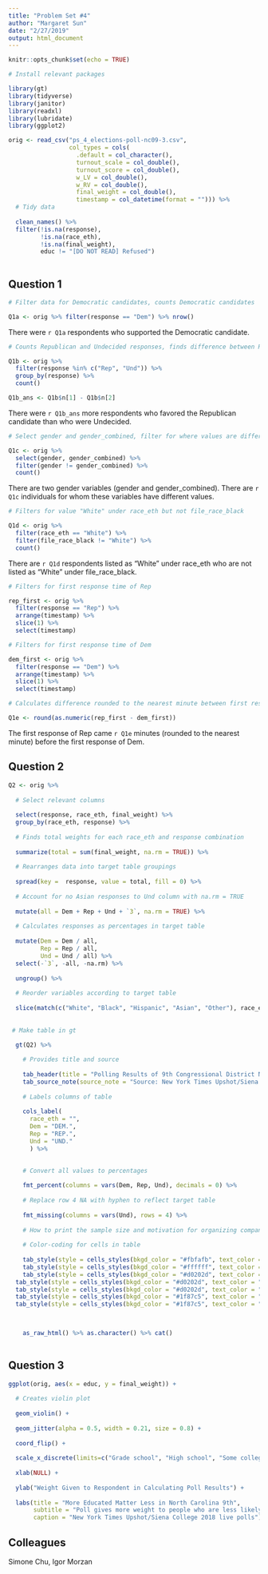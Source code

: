 ```yaml
---
title: "Problem Set #4"
author: "Margaret Sun"
date: "2/27/2019"
output: html_document
---
```


```r
knitr::opts_chunk$set(echo = TRUE)

# Install relevant packages

library(gt)
library(tidyverse)
library(janitor)
library(readxl)
library(lubridate)
library(ggplot2)

orig <- read_csv("ps_4_elections-poll-nc09-3.csv",
                 col_types = cols(
                   .default = col_character(),
                   turnout_scale = col_double(),
                   turnout_score = col_double(),
                   w_LV = col_double(),
                   w_RV = col_double(),
                   final_weight = col_double(),
                   timestamp = col_datetime(format = ""))) %>% 
  # Tidy data
  
  clean_names() %>% 
  filter(!is.na(response),
         !is.na(race_eth),
         !is.na(final_weight),
         educ != "[DO NOT READ] Refused")
  
```


## Question 1
```r

# Filter data for Democratic candidates, counts Democratic candidates

Q1a <- orig %>% filter(response == "Dem") %>% nrow()
```

There were `r Q1a` respondents who supported the Democratic candidate.

```r

# Counts Republican and Undecided responses, finds difference between Republican and Undecided responses

Q1b <- orig %>% 
  filter(response %in% c("Rep", "Und")) %>% 
  group_by(response) %>% 
  count()

Q1b_ans <- Q1b$n[1] - Q1b$n[2]
```

There were `r Q1b_ans` more respondents who favored the Republican candidate than who were Undecided.

```r

# Select gender and gender_combined, filter for where values are different

Q1c <- orig %>% 
  select(gender, gender_combined) %>% 
  filter(gender != gender_combined) %>% 
  count()
```

There are two gender variables (gender and gender_combined). There are `r Q1c` individuals for whom these variables have different values.

```r

# Filters for value "White" under race_eth but not file_race_black

Q1d <- orig %>% 
  filter(race_eth == "White") %>% 
  filter(file_race_black != "White") %>% 
  count()
```

There are `r Q1d` respondents listed as “White” under race_eth who are not listed as “White” under file_race_black.

```r

# Filters for first response time of Rep

rep_first <- orig %>% 
  filter(response == "Rep") %>% 
  arrange(timestamp) %>% 
  slice(1) %>% 
  select(timestamp)

# Filters for first response time of Dem

dem_first <- orig %>% 
  filter(response == "Dem") %>% 
  arrange(timestamp) %>% 
  slice(1) %>% 
  select(timestamp)

# Calculates difference rounded to the nearest minute between first response of Rep and first response of Dem

Q1e <- round(as.numeric(rep_first - dem_first))
```

The first response of Rep came `r Q1e` minutes (rounded to the nearest minute) before the first response of Dem.


## Question 2
```r

Q2 <- orig %>% 
  
  # Select relevant columns
  
  select(response, race_eth, final_weight) %>% 
  group_by(race_eth, response) %>% 
  
  # Finds total weights for each race_eth and response combination
  
  summarize(total = sum(final_weight, na.rm = TRUE)) %>%   
  
  # Rearranges data into target table groupings
  
  spread(key =  response, value = total, fill = 0) %>% 
  
  # Account for no Asian responses to Und column with na.rm = TRUE
  
  mutate(all = Dem + Rep + Und + `3`, na.rm = TRUE) %>% 
  
  # Calculates responses as percentages in target table
  
  mutate(Dem = Dem / all, 
         Rep = Rep / all,
         Und = Und / all) %>% 
  select(-`3`, -all, -na.rm) %>% 
  
  ungroup() %>% 
  
  # Reorder variables according to target table
  
  slice(match(c("White", "Black", "Hispanic", "Asian", "Other"), race_eth))
  
 
 # Make table in gt
  
  gt(Q2) %>% 

    # Provides title and source  
    
    tab_header(title = "Polling Results of 9th Congressional District North Carolina") %>%
    tab_source_note(source_note = "Source: New York Times Upshot/Siena College 2018 Live Polls") %>% 
    
    # Labels columns of table
    
    cols_label(
      race_eth = "",
      Dem = "DEM.",
      Rep = "REP.",
      Und = "UND."
      ) %>%

    
    # Convert all values to percentages
    
    fmt_percent(columns = vars(Dem, Rep, Und), decimals = 0) %>% 
    
    # Replace row 4 NA with hyphen to reflect target table
  
    fmt_missing(columns = vars(Und), rows = 4) %>% 
    
    # How to print the sample size and motivation for organizing companies in column 1
      
    # Color-coding for cells in table
    
    tab_style(style = cells_styles(bkgd_color = "#fbfafb", text_color = "#666666"), locations = cells_data()) %>%
    tab_style(style = cells_styles(bkgd_color = "#ffffff", text_color = "#666666"), locations = cells_data(columns = 1)) %>%
    tab_style(style = cells_styles(bkgd_color = "#d0202d", text_color = "#ffffff"), locations = cells_data(columns = 3, rows = 1)) %>% 
  tab_style(style = cells_styles(bkgd_color = "#d0202d", text_color = "#ffffff"), locations = cells_data(columns = 3, rows = 3)) %>%
  tab_style(style = cells_styles(bkgd_color = "#d0202d", text_color = "#ffffff"), locations = cells_data(columns = 3, rows = 4)) %>% 
  tab_style(style = cells_styles(bkgd_color = "#1f87c5", text_color = "#ffffff"), locations = cells_data(columns = 2, rows = 2)) %>% 
  tab_style(style = cells_styles(bkgd_color = "#1f87c5", text_color = "#ffffff"), locations = cells_data(columns = 2, rows = 5)) %>% 

  

    as_raw_html() %>% as.character() %>% cat()
  

```

## Question 3

```r

ggplot(orig, aes(x = educ, y = final_weight)) +
  
  # Creates violin plot
  
  geom_violin() +
  
  geom_jitter(alpha = 0.5, width = 0.21, size = 0.8) +
  
  coord_flip() +
  
  scale_x_discrete(limits=c("Grade school", "High school", "Some college or trade school", "Bachelors' degree", "Graduate or Professional Degree")) +
  
  xlab(NULL) +
  
  ylab("Weight Given to Respondent in Calculating Poll Results") +
  
  labs(title = "More Educated Matter Less in North Carolina 9th",
       subtitle = "Poll gives more weight to people who are less likely to participate in polls",
       caption = "New York Times Upshot/Siena College 2018 live polls")
```







## Colleagues

Simone Chu, Igor Morzan